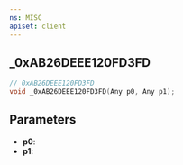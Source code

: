 ```yaml
---
ns: MISC
apiset: client
---
```

## _0xAB26DEEE120FD3FD

```c
// 0xAB26DEEE120FD3FD
void _0xAB26DEEE120FD3FD(Any p0, Any p1);
```


## Parameters
* **p0**:
* **p1**: